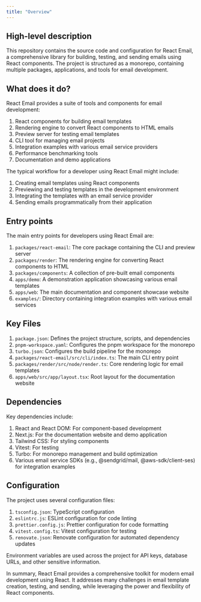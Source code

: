 ```yaml
---
title: "Overview"
---
```


## High-level description
This repository contains the source code and configuration for React Email, a comprehensive library for building, testing, and sending emails using React components. The project is structured as a monorepo, containing multiple packages, applications, and tools for email development.

## What does it do?
React Email provides a suite of tools and components for email development:

1. React components for building email templates
2. Rendering engine to convert React components to HTML emails
3. Preview server for testing email templates
4. CLI tool for managing email projects
5. Integration examples with various email service providers
6. Performance benchmarking tools
7. Documentation and demo applications

The typical workflow for a developer using React Email might include:

1. Creating email templates using React components
2. Previewing and testing templates in the development environment
3. Integrating the templates with an email service provider
4. Sending emails programmatically from their application

## Entry points
The main entry points for developers using React Email are:

1. `packages/react-email`: The core package containing the CLI and preview server
2. `packages/render`: The rendering engine for converting React components to HTML
3. `packages/components`: A collection of pre-built email components
4. `apps/demo`: A demonstration application showcasing various email templates
5. `apps/web`: The main documentation and component showcase website
6. `examples/`: Directory containing integration examples with various email services

## Key Files
1. `package.json`: Defines the project structure, scripts, and dependencies
2. `pnpm-workspace.yaml`: Configures the pnpm workspace for the monorepo
3. `turbo.json`: Configures the build pipeline for the monorepo
4. `packages/react-email/src/cli/index.ts`: The main CLI entry point
5. `packages/render/src/node/render.ts`: Core rendering logic for email templates
6. `apps/web/src/app/layout.tsx`: Root layout for the documentation website

## Dependencies
Key dependencies include:

1. React and React DOM: For component-based development
2. Next.js: For the documentation website and demo application
3. Tailwind CSS: For styling components
4. Vitest: For testing
5. Turbo: For monorepo management and build optimization
6. Various email service SDKs (e.g., @sendgrid/mail, @aws-sdk/client-ses) for integration examples

## Configuration
The project uses several configuration files:

1. `tsconfig.json`: TypeScript configuration
2. `eslintrc.js`: ESLint configuration for code linting
3. `prettier.config.js`: Prettier configuration for code formatting
4. `vitest.config.ts`: Vitest configuration for testing
5. `renovate.json`: Renovate configuration for automated dependency updates

Environment variables are used across the project for API keys, database URLs, and other sensitive information.

In summary, React Email provides a comprehensive toolkit for modern email development using React. It addresses many challenges in email template creation, testing, and sending, while leveraging the power and flexibility of React components.